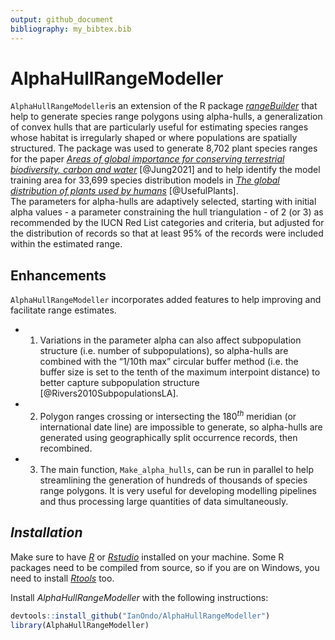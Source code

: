 ```yaml
---
output: github_document
bibliography: my_bibtex.bib
---
```


# AlphaHullRangeModeller

`AlphaHullRangeModeller`is an extension of the R package [*rangeBuilder*](https://github.com/cran/rangeBuilder/tree/master) that help to generate species range polygons using alpha-hulls, a generalization of convex hulls that are particularly useful for estimating species ranges whose habitat is irregularly shaped or where populations are spatially structured. The package was used to generate 8,702 plant species ranges for the paper [*Areas of global importance for conserving terrestrial biodiversity, carbon and water*](https://www.nature.com/articles/s41559-021-01528-7) [@Jung2021] and to help identify the model training area for 33,699 species distribution models in [*The global distribution of plants used by humans*](https://www.science.org/doi/10.1126/science.adg8028) [@UsefulPlants].\   
The parameters for alpha-hulls are adaptively selected, starting with initial alpha values - a parameter constraining the hull triangulation - of 2 (or 3) as recommended by the IUCN Red List categories and criteria, but adjusted for the distribution of records so that at least 95% of the records were included within the estimated range.

## Enhancements
`AlphaHullRangeModeller` incorporates added features to help improving and facilitate range estimates.\ 

- 1) Variations in the parameter alpha can also affect subpopulation structure (i.e. number of subpopulations), so alpha-hulls are combined with the “1/10th max” circular buffer method (i.e. the buffer size is set to the tenth of the maximum interpoint distance) to better capture subpopulation structure [@Rivers2010SubpopulationsLA].

- 2) Polygon ranges crossing or intersecting the $180^{th}$ meridian (or international date line) are impossible to generate, so alpha-hulls are generated using geographically split occurrence records, then recombined.

- 3) The main function, `Make_alpha_hulls`, can be run in parallel to help streamlining the generation of hundreds of thousands of species range polygons. It is very useful for developing modelling pipelines and thus processing large quantities of data simultaneously.

## *Installation*

Make sure to have [*R*](https://cloud.r-project.org/ "R") or [*Rstudio*](https://rstudio.com/products/rstudio/download/ "Rstudio") installed on your machine. Some R packages need to be compiled from source, so if you are on Windows, you need to install [*Rtools*](http://cran.r-project.org/bin/windows/Rtools/) too.\

Install *AlphaHullRangeModeller* with the following instructions:

``` r
devtools::install_github("IanOndo/AlphaHullRangeModeller")
library(AlphaHullRangeModeller)
```
